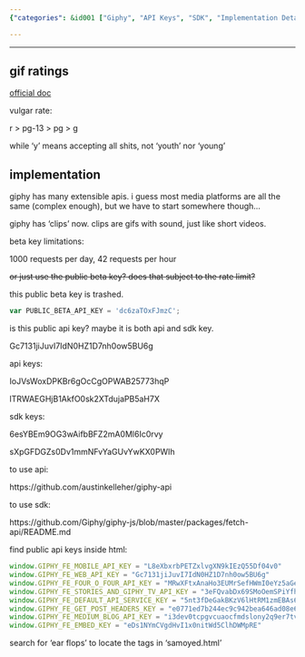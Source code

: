 ```yaml
---
{"categories": &id001 ["Giphy", "API Keys", "SDK", "Implementation Details", "Documentation", "Libraries", "Services"], "category": "API", "date": "2022-09-11 04:28:27", "description": "This article discusses Giphy's API and SDK keys, implementation details, and provides access to documentation and libraries for using their gif services. The comments offer insights on how to effectively integrate Giphy's offerings into various projects.", "tags": *id001, "title": "random giphy gifs"}

---
```


------

## gif ratings

[official doc](https://support.giphy.com/hc/en-us/articles/360058840971-Content-Rating)

vulgar rate:

r > pg-13 > pg > g

while 'y' means accepting all shits, not 'youth' nor 'young'

## implementation

giphy has many extensible apis. i guess most media platforms are all the same (complex enough), but we have to start somewhere though...

giphy has 'clips' now. clips are gifs with sound, just like short videos.

beta key limitations:

1000 requests per day, 42 requests per hour

~~or just use the public beta key? does that subject to the rate limit?~~

this public beta key is trashed.
```javascript
var PUBLIC_BETA_API_KEY = 'dc6zaTOxFJmzC';

```

is this public api key? maybe it is both api and sdk key.

Gc7131jiJuvI7IdN0HZ1D7nh0ow5BU6g

api keys:

IoJVsWoxDPKBr6gOcCgOPWAB25773hqP

lTRWAEGHjB1AkfO0sk2XTdujaPB5aH7X

sdk keys:

6esYBEm9OG3wAifbBFZ2mA0Ml6Ic0rvy

sXpGFDGZs0Dv1mmNFvYaGUvYwKX0PWIh

to use api:

https://github.com/austinkelleher/giphy-api

to use sdk:

https://github.com/Giphy/giphy-js/blob/master/packages/fetch-api/README.md

find public api keys inside html:
```javascript
window.GIPHY_FE_MOBILE_API_KEY = "L8eXbxrbPETZxlvgXN9kIEzQ55Df04v0"
window.GIPHY_FE_WEB_API_KEY = "Gc7131jiJuvI7IdN0HZ1D7nh0ow5BU6g"
window.GIPHY_FE_FOUR_O_FOUR_API_KEY = "MRwXFtxAnaHo3EUMrSefHWmI0eYz5aGe"
window.GIPHY_FE_STORIES_AND_GIPHY_TV_API_KEY = "3eFQvabDx69SMoOemSPiYfh9FY0nzO9x"
window.GIPHY_FE_DEFAULT_API_SERVICE_KEY = "5nt3fDeGakBKzV6lHtRM1zmEBAs6dsIc"
window.GIPHY_FE_GET_POST_HEADERS_KEY = "e0771ed7b244ec9c942bea646ad08e6bf514f51a"
window.GIPHY_FE_MEDIUM_BLOG_API_KEY = "i3dev0tcpgvcuaocfmdslony2q9er7tvfndxcszm"
window.GIPHY_FE_EMBED_KEY = "eDs1NYmCVgdHvI1x0nitWd5ClhDWMpRE"

```

search for 'ear flops' to locate the tags in 'samoyed.html'


